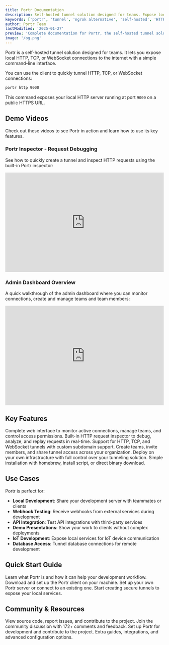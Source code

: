 ```yaml
---
title: Portr Documentation
description: Self-hosted tunnel solution designed for teams. Expose local HTTP, TCP, or WebSocket connections to the public internet with admin dashboard, request inspector, and team collaboration.
keywords: ['portr', 'tunnel', 'ngrok alternative', 'self-hosted', 'HTTP tunnel', 'TCP tunnel', 'WebSocket', 'team collaboration', 'request inspector', 'localhost tunnel', 'documentation']
author: Portr Team
lastModified: '2025-01-27'
preview: 'Complete documentation for Portr, the self-hosted tunnel solution'
image: '/og.png'
---
```



Portr is a self-hosted tunnel solution designed for teams. It lets you expose local HTTP, TCP, or WebSocket connections to the internet with a simple command-line interface.

You can use the client to quickly tunnel HTTP, TCP, or WebSocket connections:

```bash
portr http 9000
```

This command exposes your local HTTP server running at port `9000` on a public HTTPS URL.

## Demo Videos

<Callout type="info">
  Check out these videos to see Portr in action and learn how to use its key features.
</Callout>

### Portr Inspector - Request Debugging

See how to quickly create a tunnel and inspect HTTP requests using the built-in Portr inspector:

<iframe 
  width="100%" 
  height="315" 
  src="https://www.youtube.com/embed/_4tipDzuoSs" 
  title="Portr Inspector Demo" 
  frameBorder="0" 
  allow="accelerometer; autoplay; clipboard-write; encrypted-media; gyroscope; picture-in-picture" 
  allowFullScreen
  className="rounded-lg"
></iframe>

### Admin Dashboard Overview

A quick walkthrough of the admin dashboard where you can monitor connections, create and manage teams and team members:

<iframe 
  width="100%" 
  height="315" 
  src="https://www.youtube.com/embed/Wv5j3YQk3Ew" 
  title="Portr Admin Dashboard Demo" 
  frameBorder="0" 
  allow="accelerometer; autoplay; clipboard-write; encrypted-media; gyroscope; picture-in-picture" 
  allowFullScreen
  className="rounded-lg"
></iframe>

## Key Features

<Cards>
  <Card title="Admin Dashboard" href="/docs/server">
    Complete web interface to monitor active connections, manage teams, and control access permissions.
  </Card>
  <Card title="Request Inspector" href="/docs/client/http-tunnel">
    Built-in HTTP request inspector to debug, analyze, and replay requests in real-time.
  </Card>
  <Card title="Multiple Protocols" href="/docs/client">
    Support for HTTP, TCP, and WebSocket tunnels with custom subdomain support.
  </Card>
  <Card title="Team Collaboration" href="/docs/server">
    Create teams, invite members, and share tunnel access across your organization.
  </Card>
  <Card title="Self-Hosted" href="/docs/server/start-the-tunnel-server">
    Deploy on your own infrastructure with full control over your tunneling solution.
  </Card>
  <Card title="Easy Setup" href="/docs/client/installation">
    Simple installation with homebrew, install script, or direct binary download.
  </Card>
</Cards>

## Use Cases

Portr is perfect for:

- **Local Development**: Share your development server with teammates or clients
- **Webhook Testing**: Receive webhooks from external services during development  
- **API Integration**: Test API integrations with third-party services
- **Demo Presentations**: Show your work to clients without complex deployments
- **IoT Development**: Expose local services for IoT device communication
- **Database Access**: Tunnel database connections for remote development

## Quick Start Guide

<Cards>
  <Card title="1. Get Started" href="/docs/getting-started">
    Learn what Portr is and how it can help your development workflow.
  </Card>
  <Card title="2. Install Client" href="/docs/client/installation">
    Download and set up the Portr client on your machine.
  </Card>
  <Card title="3. Deploy Server" href="/docs/server">
    Set up your own Portr server or connect to an existing one.
  </Card>
  <Card title="4. Create Tunnels" href="/docs/client/http-tunnel">
    Start creating secure tunnels to expose your local services.
  </Card>
</Cards>

## Community & Resources

<Cards>
  <Card title="GitHub Repository" href="https://github.com/amalshaji/portr">
    View source code, report issues, and contribute to the project.
  </Card>
  <Card title="Hacker News Discussion" href="https://news.ycombinator.com/item?id=39913197">
    Join the community discussion with 172+ comments and feedback.
  </Card>
  <Card title="Local Development" href="/docs/local-development">
    Set up Portr for development and contribute to the project.
  </Card>
  <Card title="Additional Resources" href="/docs/resources">
    Extra guides, integrations, and advanced configuration options.
  </Card>
</Cards>

